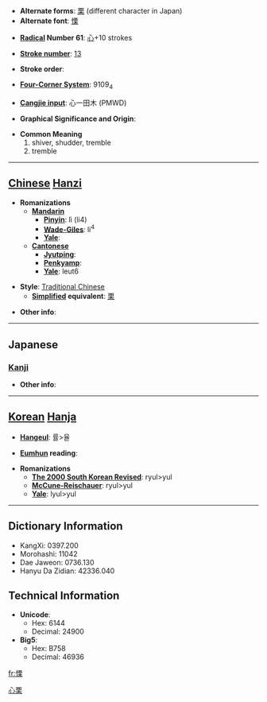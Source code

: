 * '''Alternate forms''': [[栗]] (different character in Japan)
* '''Alternate font''': [[慄]]

* '''[[Wiktionary:Chinese radical index| Radical]] Number 61''': [[Wiktionary:Chinese radical index 心|心]]+10 strokes

* '''[[Wiktionary:Chinese total strokes index|Stroke number]]''': [[Wiktionary:Chinese total strokes index 13|13]]

* '''Stroke order''': 

* '''[[Wiktionary:Chinese four corner index|Four-Corner System]]''': 9109<sub>4</sub>

* '''[[Wiktionary:Chinese Cangjie index|Cangjie input]]''': 心一田木 (PMWD)

* '''Graphical Significance and Origin''': 

* '''Common Meaning'''
*# shiver, shudder, tremble
*# tremble


----

== [[Chinese]] [[Hanzi]] ==

* '''Romanizations'''
** '''[[Mandarin]]'''
*** '''[[Pinyin]]''': lì (li4)
*** '''[[Wade-Giles]]''': li<sup>4</sup>
*** '''[[Yale]]''': 
** '''[[Cantonese]]'''
*** '''[[Jyutping]]''':
*** '''[[Penkyamp]]''': 
*** '''[[Yale]]''': leut6

* '''Style''': [[Traditional Chinese]] 
** '''[[Simplified Chinese|Simplified]] equivalent''': [[栗]]

* '''Other info''': 

----

==Japanese==
===[[Kanji]]===
{{kanji|on readings=[[りつ]] (ritsu)
|kun readings=[[おそれる]] (osoreru), [[おののく]] (ononoku)
}}

* '''Other info''':  

----

== [[Korean]] [[Hanja]] ==

* '''[[Hangeul]]''': 률>율

* '''[[Eumhun]] reading''': 

* '''Romanizations'''
** '''[[The 2000 South Korean Revised Romanization|The 2000 South Korean Revised]]''': ryul>yul
** '''[[McCune-Reischauer]]''': ryul>yul
** '''[[Yale]]''': lyul>yul

----

== Dictionary Information ==

* KangXi: 0397.200
* Morohashi: 11042
* Dae Jaweon: 0736.130
* Hanyu Da Zidian: 42336.040

== Technical Information ==

* '''Unicode''':
** Hex: 6144
** Decimal: 24900
* '''Big5''':
** Hex: B758
** Decimal: 46936

[[Category:CJKV simplified characters which already existed as traditional characters|心栗]]

[[fr:慄]]